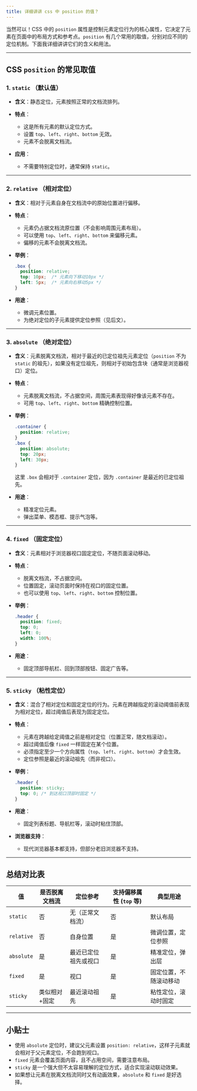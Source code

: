 ```yaml
---
title: 详细讲讲 css 中 position 的值？
---
```


当然可以！CSS 中的 `position` 属性是控制元素定位行为的核心属性，它决定了元素在页面中的布局方式和参考点。`position` 有几个常用的取值，分别对应不同的定位机制。下面我详细讲讲它们的含义和用法。

---

## CSS `position` 的常见取值

### 1. `static` （默认值）

* **含义**：静态定位，元素按照正常的文档流排列。
* **特点**：

  * 这是所有元素的默认定位方式。
  * 设置 `top`、`left`、`right`、`bottom` 无效。
  * 元素不会脱离文档流。
* **应用**：

  * 不需要特别定位时，通常保持 `static`。

---

### 2. `relative` （相对定位）

* **含义**：相对于元素自身在文档流中的原始位置进行偏移。
* **特点**：

  * 元素仍占据文档流原位置（不会影响周围元素布局）。
  * 可以使用 `top`、`left`、`right`、`bottom` 来偏移元素。
  * 偏移的元素不会脱离文档流。
* **举例**：

  ```css
  .box {
    position: relative;
    top: 10px;  /* 元素向下移动10px */
    left: 5px;  /* 元素向右移动5px */
  }
  ```
* **用途**：

  * 微调元素位置。
  * 为绝对定位的子元素提供定位参照（见后文）。

---

### 3. `absolute` （绝对定位）

* **含义**：元素脱离文档流，相对于最近的已定位祖先元素定位（`position` 不为 `static` 的祖先），如果没有定位祖先，则相对于初始包含块（通常是浏览器视口）定位。
* **特点**：

  * 元素脱离文档流，不占据空间，周围元素表现得好像该元素不存在。
  * 可用 `top`、`left`、`right`、`bottom` 精确控制位置。
* **举例**：

  ```css
  .container {
    position: relative;
  }
  .box {
    position: absolute;
    top: 20px;
    left: 30px;
  }
  ```

  这里 `.box` 会相对于 `.container` 定位，因为 `.container` 是最近的已定位祖先。
* **用途**：

  * 精准定位元素。
  * 弹出菜单、模态框、提示气泡等。

---

### 4. `fixed` （固定定位）

* **含义**：元素相对于浏览器视口固定定位，不随页面滚动移动。
* **特点**：

  * 脱离文档流，不占据空间。
  * 位置固定，滚动页面时保持在视口的固定位置。
  * 也可以使用 `top`、`left`、`right`、`bottom` 控制位置。
* **举例**：

  ```css
  .header {
    position: fixed;
    top: 0;
    left: 0;
    width: 100%;
  }
  ```
* **用途**：

  * 固定顶部导航栏、回到顶部按钮、固定广告等。

---

### 5. `sticky` （粘性定位）

* **含义**：混合了相对定位和固定定位的行为。元素在跨越指定的滚动阈值前表现为相对定位，超过阈值后表现为固定定位。
* **特点**：

  * 元素在跨越给定阈值之前是相对定位（位置正常，随文档滚动）。
  * 超过阈值后像 `fixed` 一样固定在某个位置。
  * 必须指定至少一个方向属性（`top`、`left`、`right`、`bottom`）才会生效。
  * 定位参照是最近的滚动祖先（而非视口）。
* **举例**：

  ```css
  .header {
    position: sticky;
    top: 0; /* 到达视口顶部时固定 */
  }
  ```
* **用途**：

  * 固定列表标题、导航栏等，滚动时粘住顶部。
* **浏览器支持**：

  * 现代浏览器基本都支持，但部分老旧浏览器不支持。

---

## 总结对比表

| 值          | 是否脱离文档流 | 定位参考       | 支持偏移属性 (`top` 等) | 典型用途        |
| ---------- | ------- | ---------- | ---------------- | ----------- |
| `static`   | 否       | 无（正常文档流）   | 否                | 默认布局        |
| `relative` | 否       | 自身位置       | 是                | 微调位置，定位参照   |
| `absolute` | 是       | 最近已定位祖先或视口 | 是                | 精准定位，弹出层    |
| `fixed`    | 是       | 视口         | 是                | 固定位置，不随滚动移动 |
| `sticky`   | 类似相对+固定 | 最近滚动祖先     | 是                | 粘性定位，滚动时固定  |

---

## 小贴士

* 使用 `absolute` 定位时，建议父元素设置 `position: relative`，这样子元素就会相对于父元素定位，不会跑到视口。
* `fixed` 元素会覆盖页面内容，且不占用空间，需要注意布局。
* `sticky` 是一个强大但不太容易理解的定位方式，适合实现滚动联动效果。
* 如果想让元素在脱离文档流同时又有动画效果，`absolute` 和 `fixed` 是好选择。

